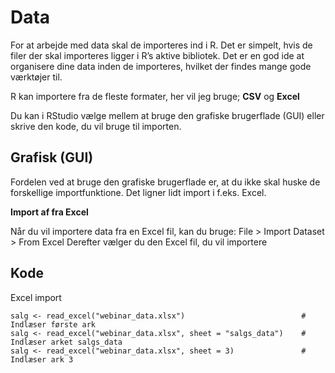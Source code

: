 # Data {#data}
For at arbejde med data skal de importeres ind i R. Det er simpelt, hvis de filer der skal importeres ligger i R’s aktive bibliotek. Det er en god ide at organisere dine data inden de importeres, hvilket der findes mange gode værktøjer til.

R kan importere fra de fleste formater, her vil jeg bruge; **CSV** og **Excel**

Du kan i RStudio vælge mellem at bruge den grafiske brugerflade (GUI) eller skrive den kode, du vil bruge til importen. 

## Grafisk (GUI)
Fordelen ved at bruge den grafiske brugerflade er, at du ikke skal huske de forskellige importfunktione. Det ligner lidt import i f.eks. Excel.

**Import af fra Excel**

Når du vil importere data fra en Excel fil, kan du bruge: File > Import Dataset > From Excel
Derefter vælger du den Excel fil, du vil importere 


## Kode
Excel import

```
salg <- read_excel("webinar_data.xlsx")                          # Indlæser første ark
salg <- read_excel("webinar_data.xlsx", sheet = "salgs_data")    # Indlæser arket salgs_data
salg <- read_excel("webinar_data.xlsx", sheet = 3)               # Indlæser ark 3
```
